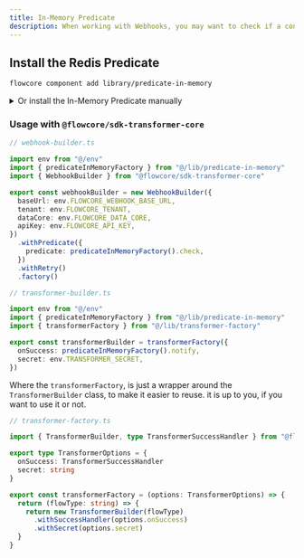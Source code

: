```yaml
---
title: In-Memory Predicate
description: When working with Webhooks, you may want to check if a condition is bet after the webhook is triggered. Allowing you to that the action was successful.
---
```


## Install the Redis Predicate
```bash
flowcore component add library/predicate-in-memory
```

<details>
  <summary>Or install the In-Memory Predicate manually</summary>

    First install the following dependencies:

    ```bash
    bun add @flowcore/sdk-transformer-core
    ```

    Then add the following code to your lib folder:

    ```typescript
    import type { TransformerSuccessHandler, WebhookPredicate } from "@flowcore/sdk-transformer-core"

    const DEFAULT_TTL_MS = 60000 // 1 minute

    let inMemoryCache: TTLMap

    /**
    * Options for the in-memory predicate.
    * @property ttlMs - The time-to-live for cache entries in milliseconds. If not specified, the default TTL is used, which is 1 minute.
    */
    export type PredicateInMemoryOptions = {
        ttlMs?: number
    }

    /**
    * Creates a webhook predicate checker that checks if an event ID exists in the in-memory cache.
    *
    * This function initializes the in-memory cache if it's not already initialized. It then returns a webhook predicate function that checks the existence of the event ID in the cache.
    *
    * @returns A webhook predicate function that checks the existence of the event ID in the cache.
    */
    export function createPredicateInMemoryChecker(): WebhookPredicate {
        if (!inMemoryCache) {
            inMemoryCache = new TTLMap()
        }

        return async (eventId: string) => inMemoryCache.has(eventId)
    }

    /**
    * Creates a webhook predicate notifier that sets an event ID in the in-memory cache.
    *
    * This function initializes the in-memory cache if it's not already initialized. It then returns a webhook predicate function that sets the event ID in the cache with an optional TTL.
    *
    * @param options - The options for the in-memory predicate.
    * @returns A webhook predicate function that sets the event ID in the cache.
    */
    export function createPredicateInMemoryNotifier(options?: PredicateInMemoryOptions): TransformerSuccessHandler {
        if (!inMemoryCache) {
            inMemoryCache = new TTLMap()
        }

        return async (payload: { eventId: string }) => {
            inMemoryCache.set(payload.eventId, "1", options?.ttlMs ?? DEFAULT_TTL_MS)
        }
    }

    /**
    * Factory function for creating an in-memory predicate checker and notifier.
    *
    * This function returns an object with two methods: check and notify. The check method is a webhook predicate function that checks the existence of an event ID in the cache. The notify method is a webhook predicate function that sets an event ID in the cache.
    *
    * @param options - The options for the in-memory predicate.
    * @returns An object with check and notify methods.
    */
    export function predicateinMemoryFactory(options?: PredicateInMemoryOptions) {
        return {
            check: createPredicateInMemoryChecker(),
            notify: createPredicateInMemoryNotifier(options),
        }
    }


    /**
    * A map that stores key-value pairs with a time-to-live (TTL) for each entry.
    *
    * This class provides a way to store data with a limited lifetime. Each entry in the map
    * can be set to expire after a specified amount of time. The map automatically removes
    * expired entries.
    *
    * Inspired by: https://gist.github.com/maman/557aa2b3b55bc971cf415c0c8369c874
    */
    export class TTLMap {
        private timeoutData: Record<string, Timer>
        private data: Map<string, string>

        constructor() {
            this.timeoutData = {}
            this.data = new Map()
        }

        private clearInstancedTimeout(key: string) {
            clearTimeout(this.timeoutData[key])
            delete this.timeoutData[key]
        }

        /**
        * Retrieves the value associated with a given key.
        *
        * This method returns the value stored in the map for the specified key. If the key
        * does not exist or has expired, it returns undefined.
        *
        * @param key - The key for which to retrieve the value.
        * @returns The value associated with the key, or undefined if the key does not exist or has expired.
        */
        get(key: string) {
            return this.data.get(key)
        }

        /**
        * Checks if a key exists in the map.
        *
        * This method returns true if the specified key exists in the map and has not expired,
        * otherwise it returns false.
        *
        * @param key - The key to check.
        * @returns True if the key exists and has not expired, otherwise false.
        */
        has(key: string) {
            return this.data.has(key)
        }

        /**
        * Sets a key-value pair in the map with an optional TTL.
        *
        * This method sets a new key-value pair in the map. If a TTL is specified, the entry
        * will expire after the specified amount of time. If the key already exists, its value
        * is updated and its TTL is reset.
        *
        * @param key - The key for the new entry.
        * @param val - The value for the new entry.
        * @param ttl - The time-to-live for the new entry in milliseconds. If not specified, the entry does not expire.
        * @returns This instance of TTLMap.
        */
        set(key: string, val: string, ttl?: number) {
            this.clearInstancedTimeout(key)
            this.data.set(key, val)

            const timeout = setTimeout(() => {
            this.clearInstancedTimeout(key)
            this.data.delete(key)
            this.delete(key)
            }, ttl)

            this.timeoutData[key] = timeout
            return this
        }

        /**
        * Deletes a key-value pair from the map.
        *
        * This method removes the specified key-value pair from the map. If the key exists
        * and has not expired, it returns true; otherwise, it returns false.
        *
        * @param key - The key to delete.
        * @returns True if the key existed and was deleted, otherwise false.
        */
        delete(key: string) {
            this.clearInstancedTimeout(key)
            if (this.data.has(key)) {
            this.data.delete(key)
            return true
            }
            this.data.delete(key)
            return false
        }

        /**
        * Clears all key-value pairs from the map.
        *
        * This method removes all entries from the map and stops all associated timers.
        */
        clear() {
            this.data.clear()

            for (const timeout of Object.values(this.timeoutData)) {
                clearTimeout(timeout)
            }

            this.timeoutData = {}
        }
    }
    ```
</details>


### Usage with `@flowcore/sdk-transformer-core`
```typescript
// webhook-builder.ts

import env from "@/env"
import { predicateInMemoryFactory } from "@/lib/predicate-in-memory"
import { WebhookBuilder } from "@flowcore/sdk-transformer-core"

export const webhookBuilder = new WebhookBuilder({
  baseUrl: env.FLOWCORE_WEBHOOK_BASE_URL,
  tenant: env.FLOWCORE_TENANT,
  dataCore: env.FLOWCORE_DATA_CORE,
  apiKey: env.FLOWCORE_API_KEY,
})
  .withPredicate({
    predicate: predicateInMemoryFactory().check,
  })
  .withRetry()
  .factory()
```

```typescript
// transformer-builder.ts

import env from "@/env"
import { predicateInMemoryFactory } from "@/lib/predicate-in-memory"
import { transformerFactory } from "@/lib/transformer-factory"

export const transformerBuilder = transformerFactory({
  onSuccess: predicateInMemoryFactory().notify,
  secret: env.TRANSFORMER_SECRET,
})
```

Where the `transformerFactory`, is just a wrapper around the `TransformerBuilder` class, to make it easier to reuse. it is up to you, if you want to use it or not.
```typescript
// transformer-factory.ts

import { TransformerBuilder, type TransformerSuccessHandler } from "@flowcore/sdk-transformer-core"

export type TransformerOptions = {
  onSuccess: TransformerSuccessHandler
  secret: string
}

export const transformerFactory = (options: TransformerOptions) => {
  return (flowType: string) => {
    return new TransformerBuilder(flowType)
      .withSuccessHandler(options.onSuccess)
      .withSecret(options.secret)
  }
}
```